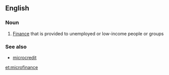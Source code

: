==English==

===Noun===
{{wikipedia}}
{{en-noun|-}}

#{{finance}} [[finance|Finance]] that is provided to unemployed or low-income people or groups

===See also===
*[[microcredit]]

[[et:microfinance]]